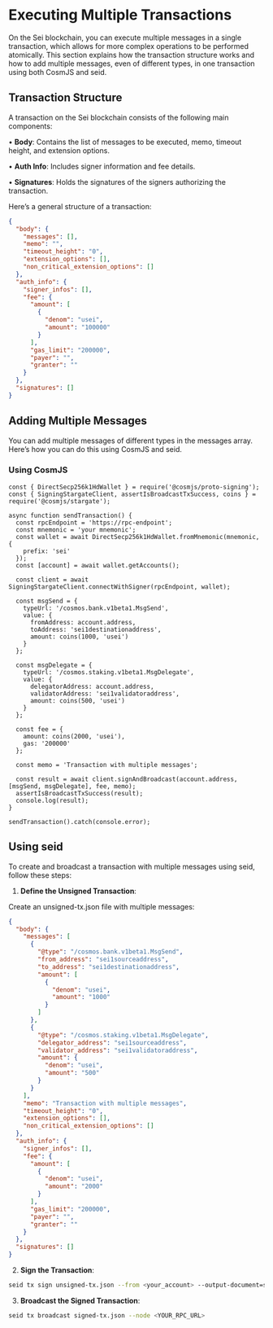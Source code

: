 # Executing Multiple Transactions

On the Sei blockchain, you can execute multiple messages in a single
transaction, which allows for more complex operations to be performed
atomically. This section explains how the transaction structure works and how to
add multiple messages, even of different types, in one transaction using both
CosmJS and seid.

## **Transaction Structure**

A transaction on the Sei blockchain consists of the following main components:

• **Body**: Contains the list of messages to be executed, memo, timeout height,
and extension options.

• **Auth Info**: Includes signer information and fee details.

• **Signatures**: Holds the signatures of the signers authorizing the
transaction.

Here’s a general structure of a transaction:

```json
{
  "body": {
    "messages": [],
    "memo": "",
    "timeout_height": "0",
    "extension_options": [],
    "non_critical_extension_options": []
  },
  "auth_info": {
    "signer_infos": [],
    "fee": {
      "amount": [
        {
          "denom": "usei",
          "amount": "100000"
        }
      ],
      "gas_limit": "200000",
      "payer": "",
      "granter": ""
    }
  },
  "signatures": []
}
```

## **Adding Multiple Messages**

You can add multiple messages of different types in the messages array. Here’s
how you can do this using CosmJS and seid.

### **Using CosmJS**

```tsx
const { DirectSecp256k1HdWallet } = require('@cosmjs/proto-signing');
const { SigningStargateClient, assertIsBroadcastTxSuccess, coins } = require('@cosmjs/stargate');

async function sendTransaction() {
  const rpcEndpoint = 'https://rpc-endpoint';
  const mnemonic = 'your mnemonic';
  const wallet = await DirectSecp256k1HdWallet.fromMnemonic(mnemonic, {
    prefix: 'sei'
  });
  const [account] = await wallet.getAccounts();

  const client = await SigningStargateClient.connectWithSigner(rpcEndpoint, wallet);

  const msgSend = {
    typeUrl: '/cosmos.bank.v1beta1.MsgSend',
    value: {
      fromAddress: account.address,
      toAddress: 'sei1destinationaddress',
      amount: coins(1000, 'usei')
    }
  };

  const msgDelegate = {
    typeUrl: '/cosmos.staking.v1beta1.MsgDelegate',
    value: {
      delegatorAddress: account.address,
      validatorAddress: 'sei1validatoraddress',
      amount: coins(500, 'usei')
    }
  };

  const fee = {
    amount: coins(2000, 'usei'),
    gas: '200000'
  };

  const memo = 'Transaction with multiple messages';

  const result = await client.signAndBroadcast(account.address, [msgSend, msgDelegate], fee, memo);
  assertIsBroadcastTxSuccess(result);
  console.log(result);
}

sendTransaction().catch(console.error);
```

## Using seid

To create and broadcast a transaction with multiple messages using seid, follow
these steps:

1. **Define the Unsigned Transaction**:

Create an unsigned-tx.json file with multiple messages:

```json
{
  "body": {
    "messages": [
      {
        "@type": "/cosmos.bank.v1beta1.MsgSend",
        "from_address": "sei1sourceaddress",
        "to_address": "sei1destinationaddress",
        "amount": [
          {
            "denom": "usei",
            "amount": "1000"
          }
        ]
      },
      {
        "@type": "/cosmos.staking.v1beta1.MsgDelegate",
        "delegator_address": "sei1sourceaddress",
        "validator_address": "sei1validatoraddress",
        "amount": {
          "denom": "usei",
          "amount": "500"
        }
      }
    ],
    "memo": "Transaction with multiple messages",
    "timeout_height": "0",
    "extension_options": [],
    "non_critical_extension_options": []
  },
  "auth_info": {
    "signer_infos": [],
    "fee": {
      "amount": [
        {
          "denom": "usei",
          "amount": "2000"
        }
      ],
      "gas_limit": "200000",
      "payer": "",
      "granter": ""
    }
  },
  "signatures": []
}
```

2. **Sign the Transaction**:

```bash
seid tx sign unsigned-tx.json --from <your_account> --output-document=signed-tx.json --node <YOUR_RPC_URL>
```

3. **Broadcast the Signed Transaction**:

```bash
seid tx broadcast signed-tx.json --node <YOUR_RPC_URL>
```
